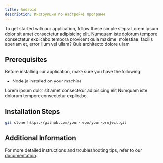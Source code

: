```yaml
---
title: Android
description: Инструкции по настройке программ
---
```


To get started with our application, follow these simple steps:
Lorem ipsum dolor sit amet consectetur adipisicing elit. Numquam iste dolorum tempore consectetur explicabo tempora provident quia maxime, molestiae, facilis aperiam et, error illum vel ullam? Quis architecto dolore ullam

## Prerequisites

Before installing our application, make sure you have the following:

- Node.js installed on your machine

<Note title="Remember" type="danger">
  Lorem ipsum dolor sit amet consectetur adipisicing elit Numquam iste dolorum
  tempore consectetur explicabo.
</Note>

## Installation Steps

```bash
git clone https://github.com/your-repo/your-project.git
```

## Additional Information

For more detailed instructions and troubleshooting tips, refer to our [documentation](#).
